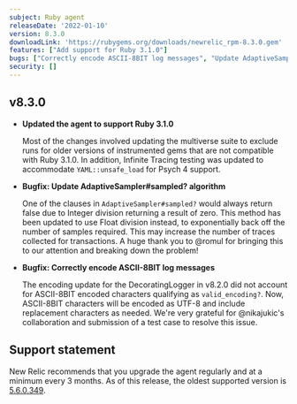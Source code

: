```yaml
---
subject: Ruby agent
releaseDate: '2022-01-10'
version: 8.3.0
downloadLink: 'https://rubygems.org/downloads/newrelic_rpm-8.3.0.gem'
features: ["Add support for Ruby 3.1.0"]
bugs: ["Correctly encode ASCII-8BIT log messages", "Update AdaptiveSampler#sampled? algorithm"]
security: []
---
```


## v8.3.0

* **Updated the agent to support Ruby 3.1.0**

  Most of the changes involved updating the multiverse suite to exclude runs for older versions of instrumented gems that are not compatible with Ruby 3.1.0. In addition, Infinite Tracing testing was updated to accommodate `YAML::unsafe_load` for Psych 4 support.

* **Bugfix: Update AdaptiveSampler#sampled? algorithm**

  One of the clauses in `AdaptiveSampler#sampled?` would always return false due to Integer division returning a result of zero. This method has been updated to use Float division instead, to exponentially back off the number of samples required. This may increase the number of traces collected for transactions. A huge thank you to @romul for bringing this to our attention and breaking down the problem!

* **Bugfix: Correctly encode ASCII-8BIT log messages**

  The encoding update for the DecoratingLogger in v8.2.0 did not account for ASCII-8BIT encoded characters qualifying as `valid_encoding?`. Now, ASCII-8BIT characters will be encoded as UTF-8 and include replacement characters as needed. We're very grateful for @nikajukic's collaboration and submission of a test case to resolve this issue.

## Support statement

New Relic recommends that you upgrade the agent regularly and at a minimum every 3 months. As of this release, the oldest supported version is [5.6.0.349](https://docs.newrelic.com/docs/release-notes/agent-release-notes/ruby-release-notes/ruby-agent-560349).
